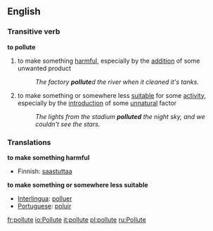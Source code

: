 ==English==

===Transitive verb===
'''to pollute'''

# to make something [[harmful]], especially by the [[addition]] of some unwanted product
#:''The factory '''pollute'''d the river when it cleaned it's tanks.''
# to make something or somewhere less [[suitable]] for some [[activity]], especially by the [[introduction]] of some [[unnatural]] factor
#:''The lights from the stadium '''polluted''' the night sky, and we couldn't see the stars.''

===Translations===
'''to make something harmful'''
{{top}}
*Finnish: [[saastuttaa]]
{{mid}}
{{bottom}}

'''to make something or somewhere less suitable'''
{{top}}
{{mid}}
{{bottom}}

{{checktrans}}
*[[Interlingua]]: [[polluer]]
*[[Portuguese]]: [[poluir]]

[[fr:pollute]]
[[io:Pollute]]
[[it:pollute]]
[[pl:pollute]]
[[ru:Pollute]]